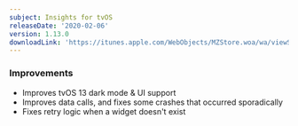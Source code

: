 ```yaml
---
subject: Insights for tvOS
releaseDate: '2020-02-06'
version: 1.13.0
downloadLink: 'https://itunes.apple.com/WebObjects/MZStore.woa/wa/viewSoftware?id=1098396112&mt=8'
---
```


### Improvements

* Improves tvOS 13 dark mode & UI support
* Improves data calls, and fixes some crashes that occurred sporadically
* Fixes retry logic when a widget doesn't exist
